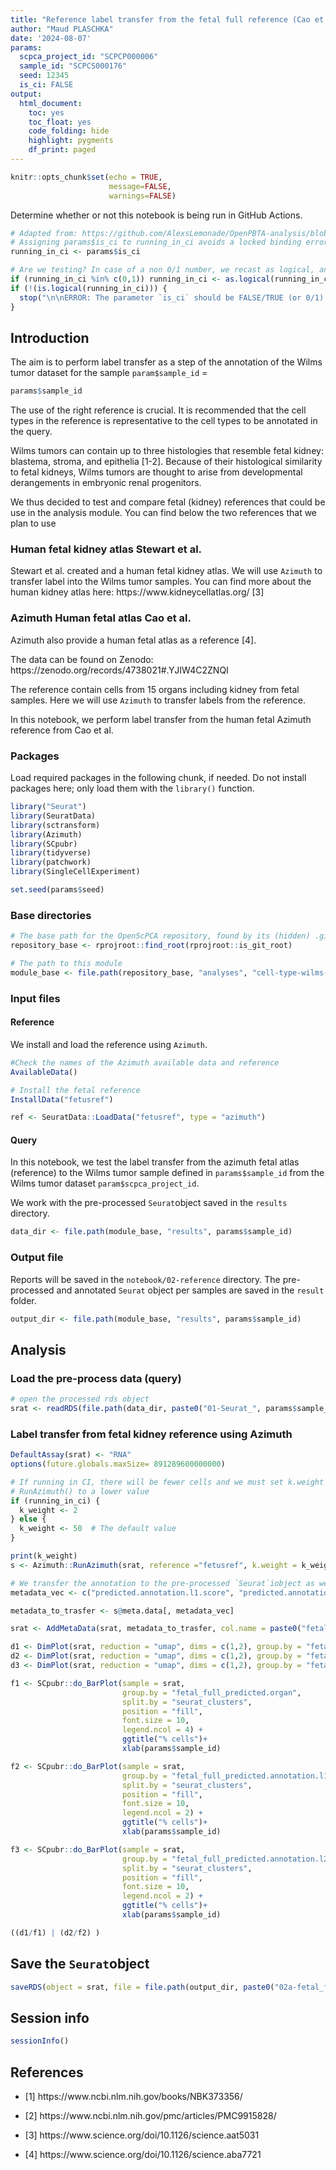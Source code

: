 ```yaml
---
title: "Reference label transfer from the fetal full reference (Cao et al.) for `r params$sample_id`"
author: "Maud PLASCHKA"
date: '2024-08-07'
params:
  scpca_project_id: "SCPCP000006"
  sample_id: "SCPCS000176"
  seed: 12345
  is_ci: FALSE
output:
  html_document:
    toc: yes
    toc_float: yes
    code_folding: hide
    highlight: pygments
    df_print: paged
---
```


```r
knitr::opts_chunk$set(echo = TRUE,
                      message=FALSE,
                      warnings=FALSE)
```

Determine whether or not this notebook is being run in GitHub Actions.

```r
# Adapted from: https://github.com/AlexsLemonade/OpenPBTA-analysis/blob/e854738b57b16c3725673ad63b4ffd20ec48ad19/analyses/gene-set-enrichment-analysis/02-model-gsea.Rmd#L44-L52
# Assigning params$is_ci to running_in_ci avoids a locked binding error
running_in_ci <- params$is_ci

# Are we testing? In case of a non 0/1 number, we recast as logical, and then ensure logical.
if (running_in_ci %in% c(0,1)) running_in_ci <- as.logical(running_in_ci)
if (!(is.logical(running_in_ci))) {
  stop("\n\nERROR: The parameter `is_ci` should be FALSE/TRUE (or 0/1).")
}
```


## Introduction

The aim is to perform label transfer as a step of the annotation of the Wilms tumor dataset for the sample `param$sample_id` =

```r
params$sample_id
```

The use of the right reference is crucial.
It is recommended that the cell types in the reference is representative to the cell types to be annotated in the query.

Wilms tumors can contain up to three histologies that resemble fetal kidney: blastema, stroma, and epithelia [1-2].
Because of their histological similarity to fetal kidneys, Wilms tumors are thought to arise from developmental derangements in embryonic renal progenitors.

We thus decided to test and compare fetal (kidney) references that could be use in the analysis module.
You can find below the two references that we plan to use


### Human fetal kidney atlas Stewart et al.

Stewart et al. created and a human fetal kidney atlas.
We will use `Azimuth` to transfer label into the Wilms tumor samples.
You can find more about the human kidney atlas here: https://www.kidneycellatlas.org/ [3]

### Azimuth Human fetal atlas Cao et al.

Azimuth also provide a human fetal atlas as a reference [4].

The data can be found on Zenodo:
https://zenodo.org/records/4738021#.YJIW4C2ZNQI

The reference contain cells from 15 organs including kidney from fetal samples.
Here we will use `Azimuth` to transfer labels from the reference.


In this notebook, we perform label transfer from the human fetal Azimuth reference from Cao et al.


### Packages

Load required packages in the following chunk, if needed.
Do not install packages here; only load them with the `library()` function.

```r
library("Seurat")
library(SeuratData)
library(sctransform)
library(Azimuth)
library(SCpubr)
library(tidyverse)
library(patchwork)
library(SingleCellExperiment)

set.seed(params$seed)
```


### Base directories

```r
# The base path for the OpenScPCA repository, found by its (hidden) .git directory
repository_base <- rprojroot::find_root(rprojroot::is_git_root)

# The path to this module
module_base <- file.path(repository_base, "analyses", "cell-type-wilms-tumor-06")
```


### Input files

#### Reference

We install and load the reference using `Azimuth`.
```r
#Check the names of the Azimuth available data and reference
AvailableData()

# Install the fetal reference
InstallData("fetusref")

ref <- SeuratData::LoadData("fetusref", type = "azimuth")
```

#### Query

In this notebook, we test the label transfer from the azimuth fetal atlas (reference) to the Wilms tumor sample defined in `params$sample_id` from the Wilms tumor dataset `param$scpca_project_id`.

We work with the pre-processed `Seurat`object saved in the `results` directory.

```r
data_dir <- file.path(module_base, "results", params$sample_id)
```

### Output file

Reports will be saved in the `notebook/02-reference` directory.
The pre-processed and annotated `Seurat` object per samples are saved in the `result` folder.
```r
output_dir <- file.path(module_base, "results", params$sample_id)
```

## Analysis

### Load the pre-process data (query)

```r
# open the processed rds object
srat <- readRDS(file.path(data_dir, paste0("01-Seurat_", params$sample_id,".Rds")))
```


### Label transfer from fetal kidney reference using Azimuth

```r
DefaultAssay(srat) <- "RNA"
options(future.globals.maxSize= 891289600000000)

# If running in CI, there will be fewer cells and we must set k.weight in
# RunAzimuth() to a lower value
if (running_in_ci) {
  k_weight <- 2
} else {
  k_weight <- 50  # The default value
}

print(k_weight)
s <- Azimuth::RunAzimuth(srat, reference ="fetusref", k.weight = k_weight)

# We transfer the annotation to the pre-processed `Seurat`iobject as we don't want to keep changes done on the query by `RunAzimuth`
metadata_vec <- c("predicted.annotation.l1.score", "predicted.annotation.l1", "predicted.annotation.l2.score", "predicted.annotation.l2", "predicted.organ.score", "predicted.organ")

metadata_to_trasfer <- s@meta.data[, metadata_vec]

srat <- AddMetaData(srat, metadata_to_trasfer, col.name = paste0("fetal_full_", metadata_vec))
```

```r

d1 <- DimPlot(srat, reduction = "umap", dims = c(1,2), group.by = "fetal_full_predicted.organ", label = TRUE, repel = TRUE) + NoLegend()
d2 <- DimPlot(srat, reduction = "umap", dims = c(1,2), group.by = "fetal_full_predicted.annotation.l1", label = TRUE, repel = TRUE) + NoLegend()
d3 <- DimPlot(srat, reduction = "umap", dims = c(1,2), group.by = "fetal_full_predicted.annotation.l2", label = TRUE, repel = TRUE) + NoLegend()

f1 <- SCpubr::do_BarPlot(sample = srat,
                         group.by = "fetal_full_predicted.organ",
                         split.by = "seurat_clusters",
                         position = "fill",
                         font.size = 10,
                         legend.ncol = 4) +
                         ggtitle("% cells")+
                         xlab(params$sample_id)

f2 <- SCpubr::do_BarPlot(sample = srat,
                         group.by = "fetal_full_predicted.annotation.l1",
                         split.by = "seurat_clusters",
                         position = "fill",
                         font.size = 10,
                         legend.ncol = 2) +
                         ggtitle("% cells")+
                         xlab(params$sample_id)

f3 <- SCpubr::do_BarPlot(sample = srat,
                         group.by = "fetal_full_predicted.annotation.l2",
                         split.by = "seurat_clusters",
                         position = "fill",
                         font.size = 10,
                         legend.ncol = 2) +
                         ggtitle("% cells")+
                         xlab(params$sample_id)

((d1/f1) | (d2/f2) )
```

## Save the `Seurat`object

```r
saveRDS(object = srat, file = file.path(output_dir, paste0("02a-fetal_full_label-transfer_",params$sample_id,".Rds")))
```

## Session info

```r
sessionInfo()
```


## References

- [1] https://www.ncbi.nlm.nih.gov/books/NBK373356/

- [2] https://www.ncbi.nlm.nih.gov/pmc/articles/PMC9915828/

- [3] https://www.science.org/doi/10.1126/science.aat5031

- [4] https://www.science.org/doi/10.1126/science.aba7721